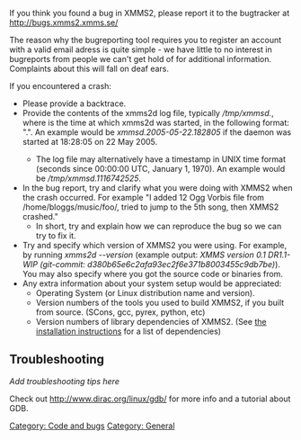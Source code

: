 {{Navbar}}

If you think you found a bug in XMMS2, please report it to the bugtracker at http://bugs.xmms2.xmms.se/

The reason why the bugreporting tool requires you to register an account with a valid email adress is quite simple - we have little to no interest in bugreports from people we can't get hold of for additional information. Complaints about this will fall on deaf ears.

If you encountered a crash:
* Please provide a backtrace.
* Provide the contents of the xmms2d log file, typically ''/tmp/xmmsd.<timestamp>'', where ''<timestamp>'' is the time at which xmms2d was started, in the following format: "<iso8601 date>.<hour><minutes><seconds>". An example would be ''xmmsd.2005-05-22.182805'' if the daemon was started at 18:28:05 on 22 May 2005.
** The log file may alternatively have a timestamp in UNIX time format (seconds since 00:00:00 UTC, January 1, 1970). An example would be ''/tmp/xmmsd.1116742525''.
* In the bug report, try and clarify what you were doing with XMMS2 when the crash occurred. For example "I added 12 Ogg Vorbis file from /home/bloggs/music/foo/, tried to jump to the 5th song, then XMMS2 crashed."
** In short, try and explain how we can reproduce the bug so we can try to fix it.
* Try and specify which version of XMMS2 you were using. For example, by running ''xmms2d --version'' (example output: ''XMMS version 0.1 DR1.1-WIP (git-commit: d380b65e6c2afa93ec2f6e371b8003455c9db7be)''). You may also specify where you got the source code or binaries from.
* Any extra information about your system setup would be appreciated:
** Operating System (or Linux distribution name and version).
** Version numbers of the tools you used to build XMMS2, if you built from source. (SCons, gcc, pyrex, python, etc)
** Version numbers of library dependencies of XMMS2. (See [[Install instructions#Dependencies | the installation instructions]] for a list of dependencies)

== Troubleshooting ==
''Add troubleshooting tips here''

Check out http://www.dirac.org/linux/gdb/ for more info and a tutorial about GDB.

[[Category: Code and bugs]]
[[Category: General]]